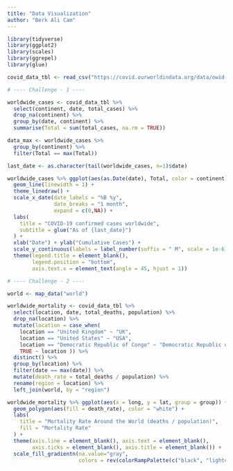 ```yaml
---
title: "Data Visualization"
author: "Berk Ali Cam"
---
```


```r
library(tidyverse)
library(ggplot2)
library(scales)
library(ggrepel)
library(glue)

covid_data_tbl <- read_csv("https://covid.ourworldindata.org/data/owid-covid-data.csv")

# ---- Challenge - 1 ----

worldwide_cases <- covid_data_tbl %>%
  select(continent, date, total_cases) %>%
  drop_na(continent) %>%
  group_by(date, continent) %>%
  summarise(Total = sum(total_cases, na.rm = TRUE))

data_max <- worldwide_cases %>% 
  group_by(continent) %>%
  filter(Total == max(Total))

last_date <- as.character(tail(worldwide_cases, n=1)$date)

worldwide_cases %>% ggplot(aes(as.Date(date), Total, color = continent)) +
  geom_line(linewidth = 1) +
  theme_linedraw() +
  scale_x_date(date_labels = "%B %y", 
               date_breaks = "1 month", 
               expand = c(0,NA)) +
  labs(
    title = "COVID-19 confirmed cases worldwide",
    subtitle = glue("As of {last_date}")
  ) +
  xlab("Date") + ylab("Cumulative Cases") +
  scale_y_continuous(labels = label_number(suffix = " M", scale = 1e-6)) +
  theme(legend.title = element_blank(), 
        legend.position = "bottom", 
        axis.text.x = element_text(angle = 45, hjust = 1))

# ---- Challenge - 2 ----

world <- map_data("world")

worldwide_mortality <- covid_data_tbl %>%
  select(location, date, total_deaths, population) %>%
  drop_na(location) %>%
  mutate(location = case_when(
    location == "United Kingdom" ~ "UK",
    location == "United States" ~ "USA",
    location == "Democratic Republic of Congo" ~ "Democratic Republic of the Congo",
    TRUE ~ location )) %>% 
  distinct() %>%
  group_by(location) %>% 
  filter(date == max(date)) %>%
  mutate(death_rate = total_deaths / population) %>%
  rename(region = location) %>%
  left_join(world, by = "region")

worldwide_mortality %>% ggplot(aes(x = long, y = lat, group = group)) + 
  geom_polygon(aes(fill = death_rate), color = "white") +
  labs(
    title = "Mortality Rate Around the World (deaths / population)",
    fill = "Mortality Rate"
  ) +
  theme(axis.line = element_blank(), axis.text = element_blank(),
        axis.ticks = element_blank(), axis.title = element_blank()) +
  scale_fill_gradientn(na.value="gray",
                       colors = rev(colorRampPalette(c("black", "lightcoral"))(5)))
```